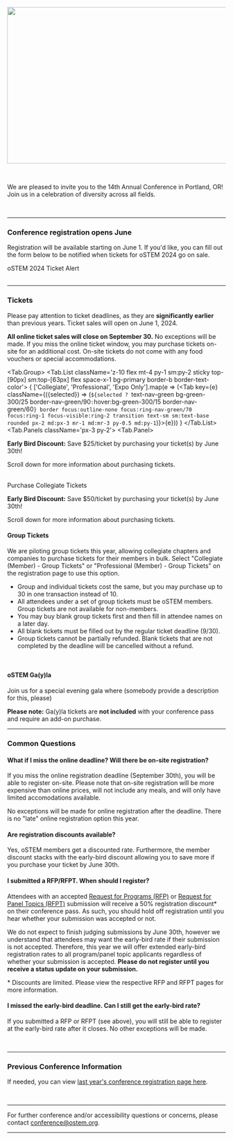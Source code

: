 
<SiteLayout title="Registration" accent="nav-green">

<Image
  src={landingImg}
  placeholder="blur"
  alt=""
  layout="responsive"
  width="800"
  height="360"
  className="rounded"
/>

<br />

We are pleased to invite you to the 14th Annual Conference in Portland, OR! Join
us in a celebration of diversity across all fields.

<br />

---

<div className="text-nav-green font-bold text-center">

### Conference registration opens June

</div>

Registration will be available starting on June 1. If you'd like, you can fill out the form below to be notified when tickets for oSTEM 2024 go on sale.

<div className="my-2 flex flex-col items-center sm:flex-row justify-center">
  <div className="my-1 sm:mx-2">
    <CTAButton onClick="https://form.jotform.com/232986540358062">
      oSTEM 2024 Ticket Alert
    </CTAButton>
  </div>
</div>
<br />

---

<div className="text-nav-green font-bold text-center">

### Tickets

</div>

<TopicSquare title="Conference Ticket Pricing" borderColor="border-nav-green">

Please pay attention to ticket deadlines, as they are **significantly earlier** than previous years. Ticket sales will open on June 1, 2024.

<p><b className='text-red-600 dark:text-red-300'>All online ticket sales will close on September 30.</b> No exceptions will be made. If you miss the online ticket window, you may purchase tickets on-site for an additional cost. On-site tickets do not come with any food vouchers or special accommodations.</p>

<Tab.Group>
<Tab.List className='z-10 flex mt-4 py-1 sm:py-2 sticky top-[90px] sm:top-[63px] flex space-x-1 bg-primary border-b border-text-color'>
<span className='grow'>
{
    ['Collegiate', 'Professional', 'Expo Only'].map(e => (<Tab key={e} className={({selected}) => (`${selected ? `text-nav-green bg-green-300/25 border-nav-green/90` : `hover:bg-green-300/15   border-nav-green/60`} border focus:outline-none focus:ring-nav-green/70 focus:ring-1 focus-visible:ring-2 transition text-sm sm:text-base rounded px-2 md:px-3 mr-1 md:mr-3 py-0.5 md:py-1`)}>{e}</Tab>))
}
</span>
</Tab.List>
<Tab.Panels className='px-3 py-2'>
<Tab.Panel>
  <TicketTable type='collegiate'></TicketTable>
  <p><b>Early Bird Discount:</b> Save $25/ticket by purchasing your ticket(s) by June 30th!</p>
  <p>Scroll down for more information about purchasing tickets.</p>
  <br/>
  <CTAButton backgroundColor="ostem-blue" onClick="https://whova.com/portal/registration/ostem_202411/u4h5ecl9">
    Purchase Collegiate Tickets
  </CTAButton>
</Tab.Panel>
<Tab.Panel>
  <TicketTable type='professional'></TicketTable>
  <p><b>Early Bird Discount:</b> Save $50/ticket by purchasing your ticket(s) by June 30th!</p>
  <p>Scroll down for more information about purchasing tickets.</p>
</Tab.Panel>
<Tab.Panel>
</Tab.Panel>
</Tab.Panels>
</Tab.Group>
</TopicSquare>


<h4>Group Tickets</h4>
  <p>We are piloting group tickets this year, allowing collegiate chapters and companies to purchase tickets for their members in bulk. Select "Collegiate (Member) - Group Tickets" or "Professional (Member) - Group Tickets" on the registration page to use this option.</p>
  <ul>
    <li>Group and individual tickets cost the same, but you may purchase up to 30 in one transaction instead of 10.</li>
    <li>All attendees under a set of group tickets must be oSTEM members. Group tickets are not available for non-members.</li>
    <li>You may buy blank group tickets first and then fill in attendee names on a later day.</li>
    <li>All blank tickets must be filled out by the regular ticket deadline (9/30).</li>
    <li>Group tickets cannot be partially refunded. Blank tickets that are not completed by the deadline will be cancelled without a refund.</li>
  </ul>
<br/>

<h4>oSTEM Ga(y)la</h4>
<p>Join us for a special evening gala where (somebody provide a description for this, please)</p>
<p><b className='text-nav-green'>Please note:</b> Ga(y)la tickets are <b>not included</b> with your conference pass and require an add-on purchase.</p>

---

<div className="text-nav-green font-bold text-center">

### Common Questions

</div>

#### What if I miss the online deadline? Will there be on-site registration?
If you miss the online registration deadline (September 30th), you will be able to register on-site. Please note that on-site registration will be more expensive than online prices, will not include any meals, and will only have limited accomodations available.

No exceptions will be made for online registration after the deadline. There is no "late" online registration option this year.

#### Are registration discounts available?
Yes, oSTEM members get a discounted rate. Furthermore, the member discount stacks with the early-bird discount allowing you to save more if you purchase your ticket by June 30th.

#### I submitted a RFP/RFPT. When should I register?
Attendees with an accepted [Request for Programs (RFP)](/2024/present/request-for-programs) or [Request for Panel Topics (RFPT)](/present/request-for-panel-topics) submission will receive a 50% registration discount\* on their conference pass. As such, you should hold off registration until you hear whether your submission was accepted or not.

We do not expect to finish judging submissions by June 30th, however we understand that attendees may want the early-bird rate if their submission is not accepted. Therefore, this year we will offer extended early-bird registration rates to all program/panel topic applicants regardless of whether your submission is accepted. **Please do not register until you receive a status update on your submission.**

\* Discounts are limited. Please view the respective RFP and RFPT pages for more information.

#### I missed the early-bird deadline. Can I still get the early-bird rate?
If you submitted a RFP or RFPT (see above), you will still be able to register at the early-bird rate after it closes. No other exceptions will be made.

<br/>

---

<div className="text-nav-green font-bold text-center">

### Previous Conference Information

</div>

If needed, you can view [last year's conference registration page here](/archive/2023/registration).

<br />

---

For further conference and/or accessibility questions or concerns, please
contact conference@ostem.org.

---

</SiteLayout>
